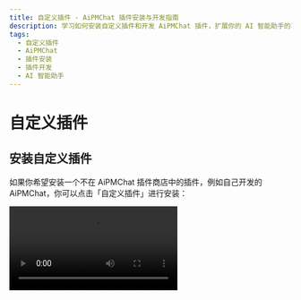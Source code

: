 ```yaml
---
title: 自定义插件 - AiPMChat 插件安装与开发指南
description: 学习如何安装自定义插件和开发 AiPMChat 插件，扩展你的 AI 智能助手的功能。
tags:
  - 自定义插件
  - AiPMChat
  - 插件安装
  - 插件开发
  - AI 智能助手
---
```


# 自定义插件

## 安装自定义插件

如果你希望安装一个不在 AiPMChat 插件商店中的插件，例如自己开发的 AiPMChat，你可以点击「自定义插件」进行安装：

<Video src="https://github.com/aipmhub/aipm-chat/assets/28616219/034a328c-8465-4499-8f93-fdcdb03343cd" />

此外，AiPMChat 的插件机制兼容了 ChatGPT 的插件，因此你可以一键安装相应的 ChatGPT 插件。

如果你希望尝试自行安装自定义插件，你可以使用以下链接来尝试：

- `自定义 AiPM插件` Mock Credit Card：[https://lobe-plugin-mock-credit-card.vercel.app/manifest.json](https://lobe-plugin-mock-credit-card.vercel.app/manifest.json)
- `ChatGPT 插件` Access Links：[https://www.accesslinks.ai/.well-known/ai-plugin.json](https://www.accesslinks.ai/.well-known/ai-plugin.json)

<Cards rows={2}>
  <Image alt="安装自定义插件 S1" height={472} src="https://github.com/aipmhub/aipm-chat/assets/28616219/bb9cd00f-b20c-4d7b-9c60-b921d350e319" />

  <Image alt="安装自定义插件 S2" height={472} src="https://github.com/aipmhub/aipm-chat/assets/28616219/bdeb678e-6502-4667-86b1-504221ee7ded" />
</Cards>

## 开发自定义插件

如果你希望自行开发一个 AiPMChat 的插件，欢迎查阅 [插件开发指南](/docs/usage/plugins/development) 以扩展你的 AI 智能助手的可能性边界！

